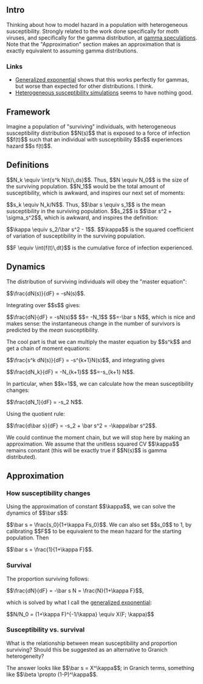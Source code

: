 == Intro ==

Thinking about how to model hazard in a population with heterogeneous susceptibility.  Strongly related to the work done specifically for moth viruses, and specifically for the gamma distribution, at [[gamma speculations]].  Note that the "Approximation" section makes an approximation that is exactly equivalent to assuming gamma distributions.

=== Links ===

* [[Generalized exponential]] shows that this works perfectly for gammas, but worse than expected for other distributions.  I think.
* [[Heterogeneous susceptibility simulations]] seems to have nothing good.

== Framework ==

Imagine a population of "surviving" individuals, with heterogeneous susceptibility distribution $$N(s)$$ that is exposed to a force of infection $$f(t)$$ such that an individual with susceptibility $$s$$ experiences hazard $$s f(t)$$.

== Definitions ==

$$N_k \equiv \int{s^k N(s)\,ds}$$.  Thus, $$N \equiv N_0$$ is the size of the surviving population.  $$N_1$$ would be the total amount of susceptibility, which is awkward, and inspires our next set of moments:

$$s_k \equiv N_k/N$$.  Thus, $$\bar s \equiv s_1$$ is the mean susceptibility in the surviving population.  $$s_2$$ is $$\bar s^2 + \sigma_s^2$$, which is awkward, and inspires the definition:

$$\kappa \equiv s_2/\bar s^2 - 1$$.  $$\kappa$$ is the squared coefficient of variation of susceptibility in the surviving population.

$$F \equiv \int{f(t)\,dt}$$ is the cumulative force of infection experienced.

== Dynamics ==

The distribution of surviving individuals will obey the "master equation":

$$\frac{dN(s)}{dF} = -sN(s)$$.

Integrating over $$s$$ gives: 

$$\frac{dN}{dF} = -sN(s)$$ $$= -N_1$$ $$=-\bar s N$$, which is nice and makes sense: the instantaneous change in the number of survivors is predicted by the ''mean'' susceptibility.

The cool part is that we can multiply the master equation by $$s^k$$ and get a chain of moment equations:

$$\frac{s^k dN(s)}{dF} = -s^{k+1}N(s)$$, and integrating gives

$$\frac{dN_k}{dF} = -N_{k+1}$$ $$=-s_{k+1} N$$.

In particular, when $$k=1$$, we can calculate how the mean susceptibility changes:

$$\frac{dN_1}{dF} = -s_2 N$$.

Using the quotient rule:

$$\frac{d\bar s}{dF} = -s_2 + \bar s^2 = -\kappa\bar s^2$$.

We could continue the moment chain, but we will stop here by making an approximation.  We assume that the unitless squared CV $$\kappa$$ remains constant (this will be exactly true if $$N(s)$$ is gamma distributed).

== Approximation ==

=== How susceptibility changes ===

Using the approximation of constant $$\kappa$$, we can solve the dynamics of $$\bar s$$:

$$\bar s = \frac{s_0}{1+\kappa Fs_0}$$.  We can also set $$s_0$$ to 1, by calibrating $$F$$ to be equivalent to the mean hazard for the starting population.  Then 

$$\bar s = \frac{1}{1+\kappa F}$$. 

=== Survival ===

The proportion surviving follows:

$$\frac{dN}{dF} = -\bar s N = \frac{N}{1+\kappa F}$$,

which is solved by what I call the [[generalized exponential]]:

$$N/N_0 = (1+\kappa F)^{-1/\kappa} \equiv X(F; \kappa)$$

=== Susceptibility vs. survival ===

What is the relationship between mean susceptibility and proportion surviving?  Should this be suggested as an alternative to Granich heterogeneity?

The answer looks like $$\bar s = X^\kappa$$; in Granich terms, something like $$\beta \propto (1-P)^\kappa$$.
